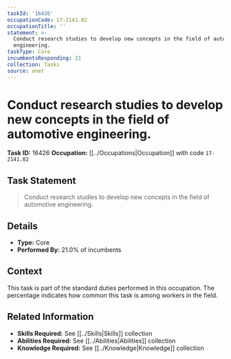 ```yaml
---
taskId: '16426'
occupationCode: 17-2141.02
occupationTitle: ''
statement: >-
  Conduct research studies to develop new concepts in the field of automotive
  engineering.
taskType: Core
incumbentsResponding: 21
collection: Tasks
source: onet
---
```

# Conduct research studies to develop new concepts in the field of automotive engineering.

**Task ID:** 16426
**Occupation:** [[../Occupations|Occupation]] with code `17-2141.02`

## Task Statement

> Conduct research studies to develop new concepts in the field of automotive engineering.

## Details

- **Type:** Core
- **Performed By:** 21.0% of incumbents

## Context

This task is part of the standard duties performed in this occupation. The percentage indicates how common this task is among workers in the field.

## Related Information

- **Skills Required:** See [[../Skills|Skills]] collection
- **Abilities Required:** See [[../Abilities|Abilities]] collection
- **Knowledge Required:** See [[../Knowledge|Knowledge]] collection
